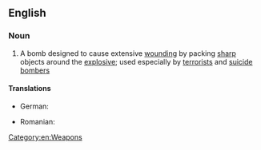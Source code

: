 ==English==
{{wikipedia}}

===Noun===
{{en-noun|head=[[nail]] [[bomb]]}}

# A bomb designed to cause extensive [[wounding]] by packing [[sharp]] objects around the [[explosive]]; used especially by [[terrorist]]s and [[suicide bomber]]s

====Translations====
{{trans-top|bomb with sharp objects around the explosive}}
* German: {{t|de|Nagelbombe|f}}
{{trans-mid}}
* Romanian: {{t|ro|bombă cu cuie}}
{{trans-bottom}}

[[Category:en:Weapons]]